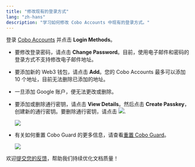 ```yaml
---
title: "修改现有的登录方式"
lang: "zh-hans"
description: "学习如何修改 Cobo Accounts 中现有的登录方式。"
---
```


登录 [Cobo Accounts](https://accounts.cobo.com/) 并点击 **Login Methods**。

- 要修改登录密码，请点击 **Change Password**。目前，使用电子邮件和密码的登录方式不支持修改电子邮件地址。
- 要添加新的 Web3 钱包，请点击 **Add**。您的 Cobo Accounts 最多可以添加 10 个地址，目前无法删除已添加的地址。
- 一旦添加 Google 账户，便无法更改或删除。
- 要添加或删除通行密钥，请点击 **View Details**。然后点击 **Create Passkey**，创建新的通行密钥。要删除通行密钥，请点击 <img src="/cn/images/cobo-accounts/pBtfB_6WRBfwcEIz1gcplIN-kdZwzvFRhfhX0ag-rpb4FFQYvbhSsA8aFmSBG8b61_6-9vZu9SulRIhPawPZxmND_Y_lZdhevEcEPP_YCg68wjAVtPGATgnY3D6Md3xwI_8Q5c2llDRxaSobBBXyag8-20240419115040600.svg" className="icon"/>.

    <img src="/cn/images/cobo-accounts/jIylkRoCS-LTCkSswLopz2SQTrQ9J95hc5TH1kvNs8tmuoFK_MnFiq8CGmQsmaVTRlXq-jUyUvPu7MIdVqqAlSCYvrJ00MEKB7LFaLe0rbXrJAHr8csZIMen-H-LZcfiLjudhNKqkaNFQbizqalowmk.png" className="screenshot_modal"/>

- 有关如何重置 Cobo Guard 的更多信息，请查看[重置 Cobo Guard](/cn/accounts/reset-cobo-guard)。

    <img src="/cn/images/cobo-accounts/clzUvqDr6IpC2ze6GjLjE7Z4my3ThG_jArWH5P7DEpkTlgLJu1TGKpdHcADQ6F5STqBPNphKHMBooGmjF79yTHwHBEkdFwdTARM-GgWnxojo9uazKMRdF7ZXi4FIXue8rwudLT0I-PmqvqA7Ndt67I8-20240419115040639.svg" className="screenshot_full_screen"/>
    
<Tip>欢迎[提交您的反馈](https://forms.zohopublic.com/cobo/form/DocumentFeedbackForm/formperma/QvLOhxJv1_JMsJ-1dleZ8Itb_7rzN-LtgvsDdxosoVI?referrername=manuals)，帮助我们持续优化文档质量！</Tip>